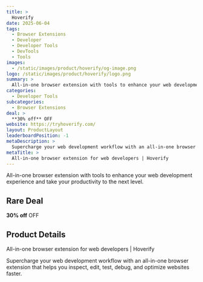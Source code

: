 ```yaml
---
title: >
  Hoverify
date: 2025-06-04
tags:
  - Browser Extensions
  - Developer
  - Developer Tools
  - DevTools
  - Tools
images:
  - /static/images/product/hoverify/og-image.png
logo: /static/images/product/hoverify/logo.png
summary: >
  All-in-one browser extension with tools to enhance your web development experience and take your productivity to the next level.
categories:
  - Developer Tools
subcategories:
  - Browser Extensions
deal: >
  **30% off** OFF
website: https://tryhoverify.com/
layout: ProductLayout
leaderboardPosition: -1
metaDescription: >
  Supercharge your web development workflow with an all-in-one browser extension that helps you inspect, edit, test, debug, and optimize websites faster.
metaTitle: >
  All-in-one browser extension for web developers | Hoverify
---
```

All-in-one browser extension with tools to enhance your web development experience and take your productivity to the next level.

## Rare Deal

**30% off** OFF

## Product Details

All-in-one browser extension for web developers | Hoverify

Supercharge your web development workflow with an all-in-one browser extension that helps you inspect, edit, test, debug, and optimize websites faster.
